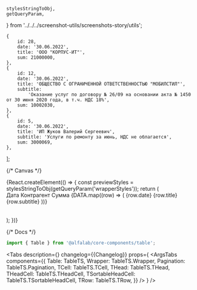 

    stylesStringToObj,
    getQueryParam,
} from '../../../screenshot-utils/screenshots-story/utils';

<Meta title='Components/Table' component={Table} id='Table' />

    {
        id: 28,
        date: '30.06.2022',
        title: 'ООО "КОРПУС-ИТ"',
        sum: 21000000,
    },
    {
        id: 12,
        date: '30.06.2022',
        title: 'ОБЩЕСТВО С ОГРАНИЧЕННОЙ ОТВЕТСТВЕННОСТЬЮ "МОБИЛСТИЛ"',
        subtitle:
            'Оказание услуг по договору № 26/09 на основании акта № 1450 от 30 июня 2020 года, в т.ч. НДС 18%',
        sum: 10002030,
    },
    {
        id: 5,
        date: '30.06.2022',
        title: 'ИП Жуков Валерий Сергеевич',
        subtitle: 'Услуги по ремонту за июнь, НДС не облагается',
        sum: 3000069,
    },
];

{/* Canvas */}

<Story name='Table'>
    {React.createElement(() => {
        const previewStyles = stylesStringToObj(getQueryParam('wrapperStyles'));
        return (
            <div style={{ backgroundColor: previewStyles.backgroundColor }}>
                <div style={previewStyles}>
                    <Table compactHorizontal={boolean('compact horizontal')}>
                        <Table.THead>
                            <Table.THeadCell width='122px' id='date' title='Дата'>
                                Дата
                            </Table.THeadCell>
                            <Table.THeadCell id='title' title='Контрагент'>
                                Контрагент
                            </Table.THeadCell>
                            <Table.THeadCell width='186px' id='sum' title='Сумма' textAlign='right'>
                                Сумма
                            </Table.THeadCell>
                        </Table.THead>
                        <Table.TBody>
                            {DATA.map((row) => (
                                <Table.TRow key={row.id}>
                                    <Table.TCell>
                                        <Typography.Text view='primary-small' tag='div'>
                                            {row.date}
                                        </Typography.Text>
                                    </Table.TCell>
                                    <Table.TCell>
                                        <Space size={2}>
                                            <Typography.Text view='primary-small' tag='div'>
                                                {row.title}
                                            </Typography.Text>
                                            <Typography.Text view='primary-small' color='secondary'>
                                                {row.subtitle}
                                            </Typography.Text>
                                        </Space>
                                    </Table.TCell>
                                    <Table.TCell>
                                        <Amount
                                            value={row.sum}
                                            currency='RUR'
                                            minority={100}
                                            view='withZeroMinorPart'
                                            bold='full'
                                            transparentMinor={true}
                                        />
                                    </Table.TCell>
                                </Table.TRow>
                            ))}
                        </Table.TBody>
                    </Table>
                </div>
            </div>
        );
    })}
</Story>

{/* Docs */}

<ComponentHeader
    name='Table'
/>

```jsx
import { Table } from '@alfalab/core-components/table';
```

<Tabs
    description={<Description />}
    changelog={<Markdown>{Changelog}</Markdown>}
    props={
        <ArgsTabs
            components={{
                Table: TableTS,
                Wrapper: TableTS.Wrapper,
                Pagination: TableTS.Pagination,
                TCell: TableTS.TCell,
                THead: TableTS.THead,
                THeadCell: TableTS.THeadCell,
                TSortableHeadCell: TableTS.TSortableHeadCell,
                TRow: TableTS.TRow,
            }}
        />
    }
/>
